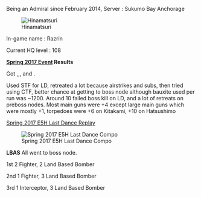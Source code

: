 Being an Admiral since February 2014, Server : Sukumo Bay Anchorage

[[File:-Razrin-_Hinamatsuri.png|thumb|Hinamatsuri]]

In-game name : Razrin

Current HQ level : 108


'''[[Spring 2017 Event]] Results'''

Got {{ShipLink|Shimushu}},{{ShipLink|Kunashiri}},{{ShipLink|Kamoi}}, and {{ShipLink|Etorofu}}.

Used STF for LD, retreated a lot because airstrikes and subs, then tried using CTF, better chance at getting to boss node although bauxite used per run was ~1200. 
Around 10 failed boss kill on LD, and a lot of retreats on preboss nodes.
Most main guns were +4 except large main guns which were mostly +1, torpedoes were +6 on Kitakami, +10 on Hatsushimo

[http://i.imgur.com/NZktZ2i.png Spring 2017 E5H Last Dance Replay]

[[File:Spring_17_E5_LD_compo.png|thumb|left|Spring 2017 E5H Last Dance Compo]]

'''LBAS''' All went to boss node.

1st 2 Fighter, 2 Land Based Bomber

2nd 1 Fighter, 3 Land Based Bomber

3rd 1 Interceptor, 3 Land Based Bomber